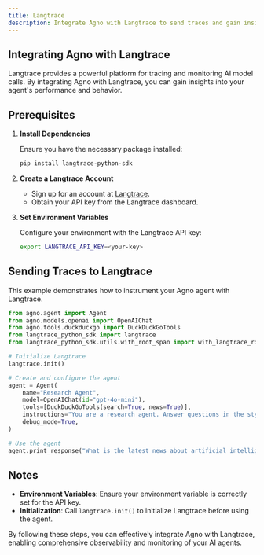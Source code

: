 ```yaml
---
title: Langtrace
description: Integrate Agno with Langtrace to send traces and gain insights into your agent's performance.
---
```


## Integrating Agno with Langtrace

Langtrace provides a powerful platform for tracing and monitoring AI model calls. By integrating Agno with Langtrace, you can gain insights into your agent's performance and behavior.

## Prerequisites

1. **Install Dependencies**

   Ensure you have the necessary package installed:

   ```bash
   pip install langtrace-python-sdk
   ```

2. **Create a Langtrace Account**

   - Sign up for an account at [Langtrace](https://app.langtrace.ai/).
   - Obtain your API key from the Langtrace dashboard.

3. **Set Environment Variables**

   Configure your environment with the Langtrace API key:

   ```bash
   export LANGTRACE_API_KEY=<your-key>
   ```

## Sending Traces to Langtrace

This example demonstrates how to instrument your Agno agent with Langtrace.

```python
from agno.agent import Agent
from agno.models.openai import OpenAIChat
from agno.tools.duckduckgo import DuckDuckGoTools
from langtrace_python_sdk import langtrace
from langtrace_python_sdk.utils.with_root_span import with_langtrace_root_span

# Initialize Langtrace
langtrace.init()

# Create and configure the agent
agent = Agent(
    name="Research Agent",
    model=OpenAIChat(id="gpt-4o-mini"),
    tools=[DuckDuckGoTools(search=True, news=True)],
    instructions="You are a research agent. Answer questions in the style of a professional researcher.",
    debug_mode=True,
)

# Use the agent
agent.print_response("What is the latest news about artificial intelligence?")
```

## Notes

- **Environment Variables**: Ensure your environment variable is correctly set for the API key.
- **Initialization**: Call `langtrace.init()` to initialize Langtrace before using the agent.

By following these steps, you can effectively integrate Agno with Langtrace, enabling comprehensive observability and monitoring of your AI agents.